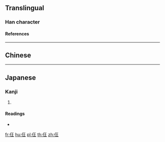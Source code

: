 {{character info/new}}
{{also|任}}
==Translingual==

===Han character===
{{Han char|rn=9|rad=人|as=04|sn=6|four=|canj=OMG,XOMG|ids=⿰亻王}}

====References====
{{Han ref|kx=0094.250|dkj=00417|dj=0201.010|hdz=10117.120|uh=4EFC}}

----

==Chinese==
{{zh-see|彺|v}}

----

==Japanese==

===Kanji===
{{ja-kanji|grade=|rs=人04}}

# {{defn|lang=ja|sort=人04}}

====Readings====
* {{ja-readings|on=[[きょう]] (kyō)|kun=}}

[[fr:仼]]
[[hu:仼]]
[[pl:仼]]
[[th:仼]]
[[zh:仼]]